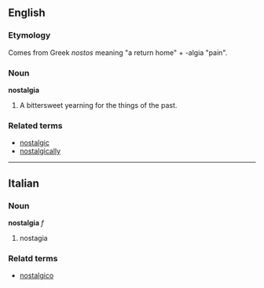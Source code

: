 ==English==

=== Etymology ===
Comes from Greek ''nostos'' meaning "a return home" + -algia "pain".

=== Noun ===
'''nostalgia'''

#A bittersweet yearning for the things of the past.

=== Related terms ===
*[[nostalgic]]
*[[nostalgically]]

----

==Italian==
===Noun===
'''nostalgia''' ''f''

# nostagia

===Relatd terms===
*[[nostalgico]]
